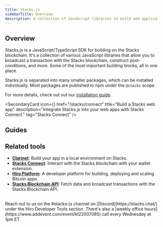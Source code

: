 ```yaml
---
title: Stacks.js
sidebarTitle: Overview
description: A collection of JavaScript libraries to build web applications on Stacks.
---
```


## Overview

Stacks.js is a JavaScript/TypeScript SDK for building on the Stacks blockchain. It's a collection of various JavaScript libraries that allow you to broadcast a transaction with the Stacks blockchain, construct post-conditions, and more. Some of the most important building blocks, all in one place.

Stacks.js is separated into many smaller packages, which can be installed individually. Most packages are published to npm under the `@stacks` scope.

For more details, check out out our [installation guide](/reference/stacks.js/installation).

<SecondaryCard
  icon={<Globe/>}
  href="/stacks/connect"
  title="Build a Stacks web app"
  description="Integrate Stacks.js into your web apps with Stacks Connect."
  tag="Stacks Connect"
/>

## Guides

<Cards>
  <SecondaryCard
    href="/stacks/stacks.js/guides/broadcast-transactions"
    title="Broadcast transactions"
    description="Create and broadcast transactions using Stacks.js builder and helper functions."
  />
  <SecondaryCard
    href="/stacks/stacks.js/guides/post-conditions"
    title="Constructing post-conditions"
    description="Build post-conditions into your smart contracts and safe-guard your users."
  />
</Cards>

## Related tools

- **[Clarinet](/tools/clarinet)**: Build your app in a local environment on Stacks.
- **[Stacks Connect](/reference/stacks.js/connect-wallet)**: Interact with the Stacks blockchain with your wallet extension.
- **[Hiro Platform](https://platform.hiro.so/)**: A developer platform for building, deploying and scaling Bitcoin apps.
- **[Stacks Blockchain API](/apis/stacks-blockchain-api)**: Fetch data and broadcast transactions with the Stacks Blockchain API.

<br />

<Callout title="Need help building with Stacks.js?" type="help">
Reach out to us on the <span className="font-bold">#stacks-js</span> channel on [Discord](https://stacks.chat/) under the Hiro Developer Tools section. There's also a [weekly office hours](https://www.addevent.com/event/kI22007085) call every Wednesday at 1pm ET.
</Callout>
